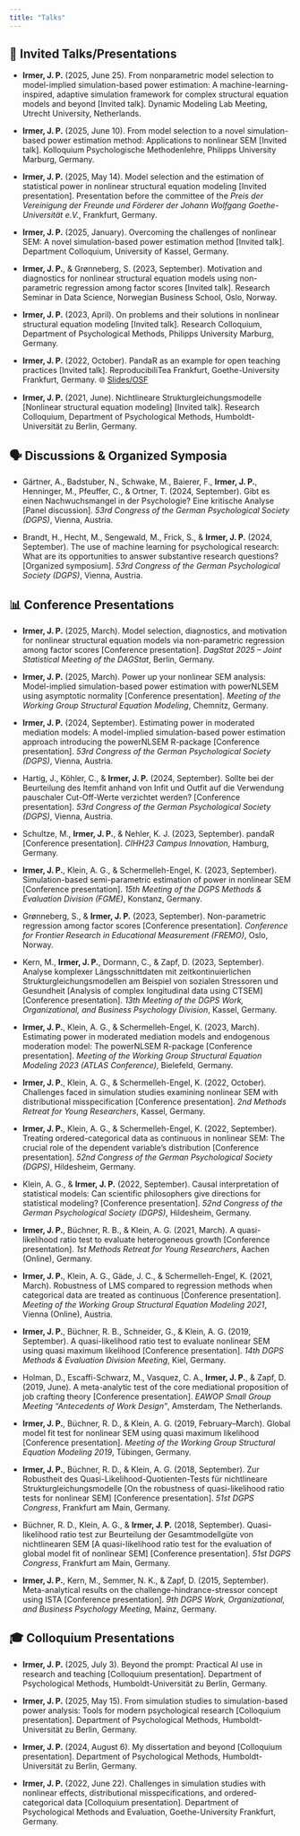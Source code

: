 ```yaml
---
title: "Talks"
---
```



::: {.callout-note}
## 🎤 Invited Talks/Presentations
:::

- **Irmer, J. P.** (2025, June 25). From nonparametric model selection to model-implied simulation-based power estimation: A machine-learning-inspired, adaptive simulation framework for complex structural equation models and beyond [Invited talk]. Dynamic Modeling Lab Meeting, Utrecht University, Netherlands.  

- **Irmer, J. P.** (2025, June 10). From model selection to a novel simulation-based power estimation method: Applications to nonlinear SEM [Invited talk]. Kolloquium Psychologische Methodenlehre, Philipps University Marburg, Germany.  

- **Irmer, J. P.** (2025, May 14). Model selection and the estimation of statistical power in nonlinear structural equation modeling [Invited presentation]. Presentation before the committee of the *Preis der Vereinigung der Freunde und Förderer der Johann Wolfgang Goethe-Universität e.V.*, Frankfurt, Germany.  

- **Irmer, J. P.** (2025, January). Overcoming the challenges of nonlinear SEM: A novel simulation-based power estimation method [Invited talk]. Department Colloquium, University of Kassel, Germany.  

- **Irmer, J. P.**, & Grønneberg, S. (2023, September). Motivation and diagnostics for nonlinear structural equation models using non-parametric regression among factor scores [Invited talk]. Research Seminar in Data Science, Norwegian Business School, Oslo, Norway.  

- **Irmer, J. P.** (2023, April). On problems and their solutions in nonlinear structural equation modeling [Invited talk]. Research Colloquium, Department of Psychological Methods, Philipps University Marburg, Germany.  

- **Irmer, J. P.** (2022, October). PandaR as an example for open teaching practices [Invited talk]. ReproducibiliTea Frankfurt, Goethe-University Frankfurt, Germany. 🌐 [Slides/OSF](https://osf.io/g2tbw)  

- **Irmer, J. P.** (2021, June). Nichtlineare Strukturgleichungsmodelle [Nonlinear structural equation modeling] [Invited talk]. Research Colloquium, Department of Psychological Methods, Humboldt-Universität zu Berlin, Germany.  

::: {.callout-note}
## 🗣️ Discussions & Organized Symposia
:::

- Gärtner, A., Badstuber, N., Schwake, M., Baierer, F., **Irmer, J. P.**, Henninger, M., Pfeuffer, C., & Ortner, T. (2024, September). Gibt es einen Nachwuchsmangel in der Psychologie? Eine kritische Analyse [Panel discussion]. *53rd Congress of the German Psychological Society (DGPS)*, Vienna, Austria.  

- Brandt, H., Hecht, M., Sengewald, M., Frick, S., & **Irmer, J. P.** (2024, September). The use of machine learning for psychological research: What are its opportunities to answer substantive research questions? [Organized symposium]. *53rd Congress of the German Psychological Society (DGPS)*, Vienna, Austria.  

::: {.callout-note}
## 📊 Conference Presentations
:::

- **Irmer, J. P.** (2025, March). Model selection, diagnostics, and motivation for nonlinear structural equation models via non-parametric regression among factor scores [Conference presentation]. *DagStat 2025 – Joint Statistical Meeting of the DAGStat*, Berlin, Germany.  

- **Irmer, J. P.** (2025, March). Power up your nonlinear SEM analysis: Model-implied simulation-based power estimation with powerNLSEM using asymptotic normality [Conference presentation]. *Meeting of the Working Group Structural Equation Modeling*, Chemnitz, Germany.  

- **Irmer, J. P.** (2024, September). Estimating power in moderated mediation models: A model-implied simulation-based power estimation approach introducing the powerNLSEM R-package [Conference presentation]. *53rd Congress of the German Psychological Society (DGPS)*, Vienna, Austria.  

- Hartig, J., Köhler, C., & **Irmer, J. P.** (2024, September). Sollte bei der Beurteilung des Itemfit anhand von Infit und Outfit auf die Verwendung pauschaler Cut-Off-Werte verzichtet werden? [Conference presentation]. *53rd Congress of the German Psychological Society (DGPS)*, Vienna, Austria.  

- Schultze, M., **Irmer, J. P.**, & Nehler, K. J. (2023, September). pandaR [Conference presentation]. *CIHH23 Campus Innovation*, Hamburg, Germany.  

- **Irmer, J. P.**, Klein, A. G., & Schermelleh-Engel, K. (2023, September). Simulation-based semi-parametric estimation of power in nonlinear SEM [Conference presentation]. *15th Meeting of the DGPS Methods & Evaluation Division (FGME)*, Konstanz, Germany.  

- Grønneberg, S., & **Irmer, J. P.** (2023, September). Non-parametric regression among factor scores [Conference presentation]. *Conference for Frontier Research in Educational Measurement (FREMO)*, Oslo, Norway.  

- Kern, M., **Irmer, J. P.**, Dormann, C., & Zapf, D. (2023, September). Analyse komplexer Längsschnittdaten mit zeitkontinuierlichen Strukturgleichungsmodellen am Beispiel von sozialen Stressoren und Gesundheit [Analysis of complex longitudinal data using CTSEM] [Conference presentation]. *13th Meeting of the DGPS Work, Organizational, and Business Psychology Division*, Kassel, Germany.  

- **Irmer, J. P.**, Klein, A. G., & Schermelleh-Engel, K. (2023, March). Estimating power in moderated mediation models and endogenous moderation model: The powerNLSEM R-package [Conference presentation]. *Meeting of the Working Group Structural Equation Modeling 2023 (ATLAS Conference)*, Bielefeld, Germany.  

- **Irmer, J. P.**, Klein, A. G., & Schermelleh-Engel, K. (2022, October). Challenges faced in simulation studies examining nonlinear SEM with distributional misspecification [Conference presentation]. *2nd Methods Retreat for Young Researchers*, Kassel, Germany.  

- **Irmer, J. P.**, Klein, A. G., & Schermelleh-Engel, K. (2022, September). Treating ordered-categorical data as continuous in nonlinear SEM: The crucial role of the dependent variable’s distribution [Conference presentation]. *52nd Congress of the German Psychological Society (DGPS)*, Hildesheim, Germany.  

- Klein, A. G., & **Irmer, J. P.** (2022, September). Causal interpretation of statistical models: Can scientific philosophers give directions for statistical modeling? [Conference presentation]. *52nd Congress of the German Psychological Society (DGPS)*, Hildesheim, Germany.  

- **Irmer, J. P.**, Büchner, R. B., & Klein, A. G. (2021, March). A quasi-likelihood ratio test to evaluate heterogeneous growth [Conference presentation]. *1st Methods Retreat for Young Researchers*, Aachen (Online), Germany.  

- **Irmer, J. P.**, Klein, A. G., Gäde, J. C., & Schermelleh-Engel, K. (2021, March). Robustness of LMS compared to regression methods when categorical data are treated as continuous [Conference presentation]. *Meeting of the Working Group Structural Equation Modeling 2021*, Vienna (Online), Austria.  

- **Irmer, J. P.**, Büchner, R. B., Schneider, G., & Klein, A. G. (2019, September). A quasi-likelihood ratio test to evaluate nonlinear SEM using quasi maximum likelihood [Conference presentation]. *14th DGPS Methods & Evaluation Division Meeting*, Kiel, Germany.  

- Holman, D., Escaffi-Schwarz, M., Vasquez, C. A., **Irmer, J. P.**, & Zapf, D. (2019, June). A meta-analytic test of the core mediational proposition of job crafting theory [Conference presentation]. *EAWOP Small Group Meeting “Antecedents of Work Design”*, Amsterdam, The Netherlands.  

- **Irmer, J. P.**, Büchner, R. D., & Klein, A. G. (2019, February–March). Global model fit test for nonlinear SEM using quasi maximum likelihood [Conference presentation]. *Meeting of the Working Group Structural Equation Modeling 2019*, Tübingen, Germany.  

- **Irmer, J. P.**, Büchner, R. D., & Klein, A. G. (2018, September). Zur Robustheit des Quasi-Likelihood-Quotienten-Tests für nichtlineare Strukturgleichungsmodelle [On the robustness of quasi-likelihood ratio tests for nonlinear SEM] [Conference presentation]. *51st DGPS Congress*, Frankfurt am Main, Germany.  

- Büchner, R. D., Klein, A. G., & **Irmer, J. P.** (2018, September). Quasi-likelihood ratio test zur Beurteilung der Gesamtmodellgüte von nichtlinearen SEM [A quasi-likelihood ratio test for the evaluation of global model fit of nonlinear SEM] [Conference presentation]. *51st DGPS Congress*, Frankfurt am Main, Germany.  

- **Irmer, J. P.**, Kern, M., Semmer, N. K., & Zapf, D. (2015, September). Meta-analytical results on the challenge-hindrance-stressor concept using ISTA [Conference presentation]. *9th DGPS Work, Organizational, and Business Psychology Meeting*, Mainz, Germany.  



::: {.callout-note}
## 🎓 Colloquium Presentations
:::

- **Irmer, J. P.** (2025, July 3). Beyond the prompt: Practical AI use in research and teaching [Colloquium presentation]. Department of Psychological Methods, Humboldt-Universität zu Berlin, Germany.  

- **Irmer, J. P.** (2025, May 15). From simulation studies to simulation-based power analysis: Tools for modern psychological research [Colloquium presentation]. Department of Psychological Methods, Humboldt-Universität zu Berlin, Germany.  

- **Irmer, J. P.** (2024, August 6). My dissertation and beyond [Colloquium presentation]. Department of Psychological Methods, Humboldt-Universität zu Berlin, Germany.  

- **Irmer, J. P.** (2022, June 22). Challenges in simulation studies with nonlinear effects, distributional misspecifications, and ordered-categorical data [Colloquium presentation]. Department of Psychological Methods and Evaluation, Goethe-University Frankfurt, Germany.  

